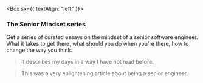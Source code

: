 
<Box sx={{ textAlign: "left" }}>

### The Senior Mindset series

Get a series of curated essays on the mindset of a senior software engineer. What it takes to get there, what should you do when you're there, how to change the way you think.

> it describes my days in a way I have not read before.

> This was a very enlightening article about being a senior engineer.

</Box>

